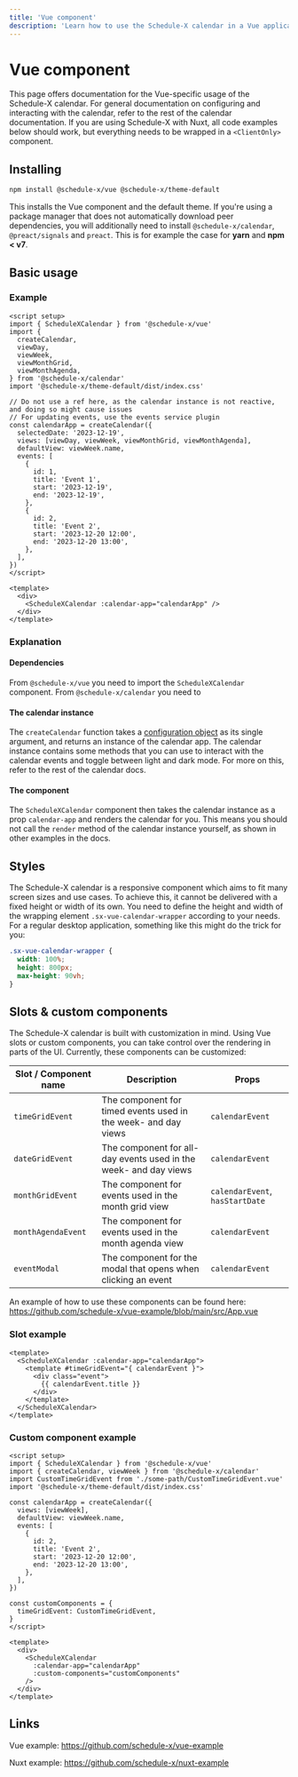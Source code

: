 ```yaml
---
title: 'Vue component'
description: 'Learn how to use the Schedule-X calendar in a Vue application'
---
```


# Vue component

This page offers documentation for the Vue-specific usage of the Schedule-X calendar. For general documentation on
configuring and interacting with the calendar, refer to the rest of the calendar documentation. If you are using
Schedule-X with Nuxt, all code examples below should work, but everything needs to be wrapped in a
`<ClientOnly>` component.

## Installing

```bash copy
npm install @schedule-x/vue @schedule-x/theme-default
```

This installs the Vue component and the default theme. If you're using a package manager that does not automatically
download peer dependencies, you will additionally need to install `@schedule-x/calendar`, `@preact/signals` and
`preact`. This is for example the case for **yarn** and **npm < v7**.

## Basic usage

### Example

```vue
<script setup>
import { ScheduleXCalendar } from '@schedule-x/vue'
import {
  createCalendar,
  viewDay,
  viewWeek,
  viewMonthGrid,
  viewMonthAgenda,
} from '@schedule-x/calendar'
import '@schedule-x/theme-default/dist/index.css'

// Do not use a ref here, as the calendar instance is not reactive, and doing so might cause issues
// For updating events, use the events service plugin
const calendarApp = createCalendar({
  selectedDate: '2023-12-19',
  views: [viewDay, viewWeek, viewMonthGrid, viewMonthAgenda],
  defaultView: viewWeek.name,
  events: [
    {
      id: 1,
      title: 'Event 1',
      start: '2023-12-19',
      end: '2023-12-19',
    },
    {
      id: 2,
      title: 'Event 2',
      start: '2023-12-20 12:00',
      end: '2023-12-20 13:00',
    },
  ],
})
</script>

<template>
  <div>
    <ScheduleXCalendar :calendar-app="calendarApp" />
  </div>
</template>
```

### Explanation

#### Dependencies

From `@schedule-x/vue` you need to import the `ScheduleXCalendar` component. From `@schedule-x/calendar` you need to

#### The calendar instance

The `createCalendar` function takes a [configuration object](/docs/calendar/configuration) as its single argument,
and returns an instance of the calendar app. The calendar instance contains some methods that you can use to
interact with the calendar events and toggle between light and dark mode. For more on this, refer to the rest of the
calendar docs.

#### The component

The `ScheduleXCalendar` component then takes the calendar instance as a prop `calendar-app` and renders the calendar
for you. This means you should not call the `render` method of the calendar instance yourself, as shown in other
examples in the docs.

## Styles

The Schedule-X calendar is a responsive component which aims to fit many screen sizes and use cases. To achieve this,
it cannot be delivered with a fixed height or width of its own. You need to define the height and width of the
wrapping element `.sx-vue-calendar-wrapper` according to your needs. For a regular desktop application, something
like this might do the trick for you:

```css
.sx-vue-calendar-wrapper {
  width: 100%;
  height: 800px;
  max-height: 90vh;
}
```

## Slots & custom components

The Schedule-X calendar is built with customization in mind. Using Vue slots or custom components, you can take
control over the rendering in parts of the UI. Currently, these components can be customized:

| Slot / Component name | Description                                                      | Props                           |
|-----------------------|------------------------------------------------------------------|---------------------------------|
| `timeGridEvent`       | The component for timed events used in the week- and day views   | `calendarEvent`                 |
| `dateGridEvent`       | The component for all-day events used in the week- and day views | `calendarEvent`                 |
| `monthGridEvent`      | The component for events used in the month grid view             | `calendarEvent`, `hasStartDate` |
| `monthAgendaEvent`    | The component for events used in the month agenda view           | `calendarEvent`                 |
| `eventModal`          | The component for the modal that opens when clicking an event    | `calendarEvent`                 |

An example of how to use these components can be found here: https://github.com/schedule-x/vue-example/blob/main/src/App.vue

### Slot example

```vue
<template>
  <ScheduleXCalendar :calendar-app="calendarApp">
    <template #timeGridEvent="{ calendarEvent }">
      <div class="event">
        {{ calendarEvent.title }}
      </div>
    </template>
  </ScheduleXCalendar>
</template>
```

### Custom component example

```vue
<script setup>
import { ScheduleXCalendar } from '@schedule-x/vue'
import { createCalendar, viewWeek } from '@schedule-x/calendar'
import CustomTimeGridEvent from './some-path/CustomTimeGridEvent.vue'
import '@schedule-x/theme-default/dist/index.css'

const calendarApp = createCalendar({
  views: [viewWeek],
  defaultView: viewWeek.name,
  events: [
    {
      id: 2,
      title: 'Event 2',
      start: '2023-12-20 12:00',
      end: '2023-12-20 13:00',
    },
  ],
})

const customComponents = {
  timeGridEvent: CustomTimeGridEvent,
}
</script>

<template>
  <div>
    <ScheduleXCalendar
      :calendar-app="calendarApp"
      :custom-components="customComponents"
    />
  </div>
</template>
```

## Links

Vue example: https://github.com/schedule-x/vue-example

Nuxt example: https://github.com/schedule-x/nuxt-example
